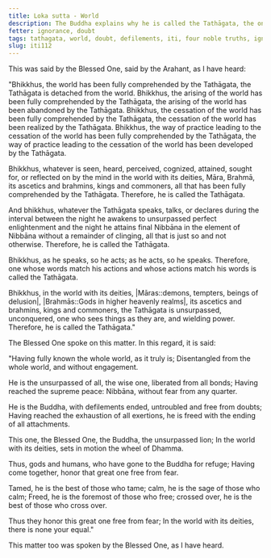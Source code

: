 ```yaml
---
title: Loka sutta - World
description: The Buddha explains why he is called the Tathāgata, the one who has fully comprehended the world, its arising, cessation, and the way of practice leading to its cessation.
fetter: ignorance, doubt
tags: tathagata, world, doubt, defilements, iti, four noble truths, ignorance, doubt
slug: iti112
---
```


This was said by the Blessed One, said by the Arahant, as I have heard:

"Bhikkhus, the world has been fully comprehended by the Tathāgata, the Tathāgata is detached from the world. Bhikkhus, the arising of the world has been fully comprehended by the Tathāgata, the arising of the world has been abandoned by the Tathāgata. Bhikkhus, the cessation of the world has been fully comprehended by the Tathāgata, the cessation of the world has been realized by the Tathāgata. Bhikkhus, the way of practice leading to the cessation of the world has been fully comprehended by the Tathāgata, the way of practice leading to the cessation of the world has been developed by the Tathāgata.

Bhikkhus, whatever is seen, heard, perceived, cognized, attained, sought for, or reflected on by the mind in the world with its deities, Māra, Brahmā, its ascetics and brahmins, kings and commoners, all that has been fully comprehended by the Tathāgata. Therefore, he is called the Tathāgata.

And bhikkhus, whatever the Tathāgata speaks, talks, or declares during the interval between the night he awakens to unsurpassed perfect enlightenment and the night he attains final Nibbāna in the element of Nibbāna without a remainder of clinging, all that is just so and not otherwise. Therefore, he is called the Tathāgata.

Bhikkhus, as he speaks, so he acts; as he acts, so he speaks. Therefore, one whose words match his actions and whose actions match his words is called the Tathāgata.

Bhikkhus, in the world with its deities, |Māras::demons, tempters, beings of delusion|, |Brahmās::Gods in higher heavenly realms|, its ascetics and brahmins, kings and commoners, the Tathāgata is unsurpassed, unconquered, one who sees things as they are, and wielding power. Therefore, he is called the Tathāgata."

The Blessed One spoke on this matter. In this regard, it is said:

"Having fully known the whole world,
as it truly is;
Disentangled from the whole world,
and without engagement.

He is the unsurpassed of all, the wise one,
liberated from all bonds;
Having reached the supreme peace:
Nibbāna, without fear from any quarter.

He is the Buddha, with defilements ended,
untroubled and free from doubts;
Having reached the exhaustion of all exertions,
he is freed with the ending of all attachments.

This one, the Blessed One, the Buddha,
the unsurpassed lion;
In the world with its deities,
sets in motion the wheel of Dhamma.

Thus, gods and humans,
who have gone to the Buddha for refuge;
Having come together,
honor that great one free from fear.

Tamed, he is the best of those who tame;
calm, he is the sage of those who calm;
Freed, he is the foremost of those who free;
crossed over, he is the best of those who cross over.

Thus they honor this great one
free from fear;
In the world with its deities,
there is none your equal."

This matter too was spoken by the Blessed One, as I have heard.